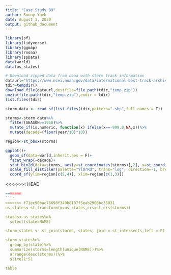 ```yaml
---
title: "Case Study 09"
author: Sunny Yueh
date: August 1, 2020
output: github_document
---
```

 
```r
library(sf)
library(tidyverse)
library(ggmap)
library(rnoaa)
library(spData)
data(world)
data(us_states)

```


```r
# Download zipped data from noaa with storm track information
dataurl="https://www.ncei.noaa.gov/data/international-best-track-archive-for-climate-stewardship-ibtracs/v04r00/access/shapefile/IBTrACS.NA.list.v04r00.points.zip"
tdir=tempdir()
download.file(dataurl,destfile=file.path(tdir,"temp.zip"))
unzip(file.path(tdir,"temp.zip"),exdir = tdir)
list.files(tdir)

storm_data <- read_sf(list.files(tdir,pattern=".shp",full.names = T))
```


```r
storms<-storm_data%>%
  filter(SEASON>=1950)%>%
  mutate_if(is.numeric, function(x) ifelse(x==-999.0,NA,x))%>%
  mutate(decade=(floor(year/10)*10)) 

region<-st_bbox(storms)
```


```r
ggplot()+
  geom_sf(data=world,inherit.aes = F)+
  facet_wrap(~decade)+
  stat_bin2d(data=storms, aes(y=st_coordinates(storms)[,2], x=st_coordinates(storms)[,1]),bins=100)+
  scale_fill_distiller(palette="YlOrRd", trans="log", direction=-1, breaks = c(1,10,100,1000))+
  coord_sf(ylim=region[c(2,4)], xlim=region[c(1,3)])
```

<<<<<<< HEAD
```r
=======
```r
>>>>>>> f71ec90bac76698f340b8187f5eab2906bc38031
us_states<-st_transform(x=us_states,crs=st_crs(storms))

states<-us_states%>%
  select(state=NAME)

storm_states <- st_join(storms, states, join = st_intersects,left = F)

storm_states%>%
  group_by(state)%>%
  summarize(storms=length(unique(NAME)))%>%
  arrange(desc(storms))%>%
  slice(1:5)

table 
```

